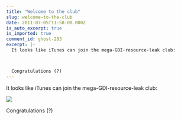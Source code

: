 ```yaml
---
title: "Welcome to the club"
slug: welcome-to-the-club
date: 2011-07-05T11:58:00.000Z
is_auto_excerpt: true
is_imported: true
comment_id: ghost-283
excerpt: |-
  It looks like iTunes can join the mega-GDI-resource-leak club:



  Congratulations (?)
---
```


It looks like iTunes can join the mega-GDI-resource-leak club:

![](./clubc.png)

Congratulations (?)
